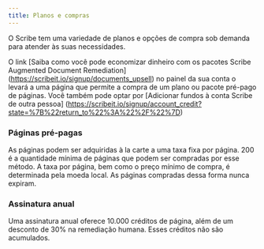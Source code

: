 ```yaml
---
title: Planos e compras
---
```



O Scribe tem uma variedade de planos e opções de compra sob demanda para atender às suas necessidades.

O link [Saiba como você pode economizar dinheiro com os pacotes Scribe Augmented Document Remediation] (https://scribeit.io/signup/documents_upsell) no painel da sua conta o levará a uma página que permite a compra de um plano ou pacote pré-pago de páginas. Você também pode optar por [Adicionar fundos à conta Scribe de outra pessoa] (https://scribeit.io/signup/account_credit?state=%7B%22return_to%22%3A%22%2F%22%7D)

### Páginas pré-pagas

As páginas podem ser adquiridas à la carte a uma taxa fixa por página. 200 é a quantidade mínima de páginas que podem ser compradas por esse método. A taxa por página, bem como o preço mínimo de compra, é determinada pela moeda local. As páginas compradas dessa forma nunca expiram.

### Assinatura anual

Uma assinatura anual oferece 10.000 créditos de página, além de um desconto de 30% na remediação humana. Esses créditos não são acumulados.

